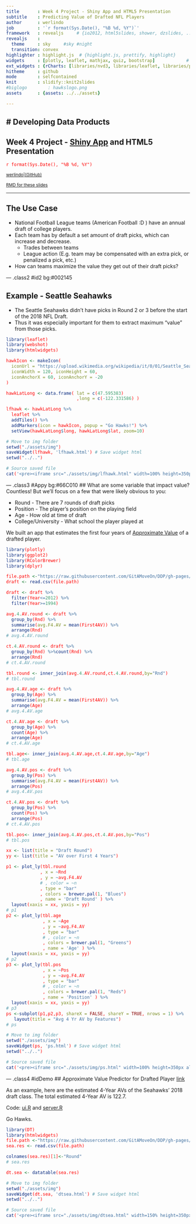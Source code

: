 ```yaml
---
title       : Week 4 Project - Shiny App and HTML5 Presentation
subtitle    : Predicting Value of Drafted NFL Players
author      : werlindo
job         : '`r format(Sys.Date(), "%B %d, %Y")`'
framework   : revealjs     # {io2012, html5slides, shower, dzslides, ...}
revealjs    :
  theme     : sky     #sky #night
  transition: convex
highlighter : highlight.js  # {highlight.js, prettify, highlight}
widgets     : [plotly, leaflet, mathjax, quiz, bootstrap]            # {mathjax, quiz, bootstrap}
ext_widgets : {rCharts: [libraries/nvd3, libraries/leaflet, libraries/plotly]}
hitheme     : github
mode        : selfcontained
knit        : slidify::knit2slides
#biglogo        : hawkslogo.png
assets      : {assets: ../../assets}

--- 
```

<link href="https://fonts.googleapis.com/css?family=Noto+Serif|Source+Sans+Pro" rel="stylesheet">

<!-- font-family: 'Noto Serif', cursive; -->
<!-- font-family: 'Roboto Condensed', sans-serif; -->

<style>
.reveal {
  font-family: "Source Sans Pro", sans-serif;
  font-size: 40px;
  font-weight: normal;
  color: #545454; }
  
.reveal h1 {
    font-size: 1.5em;
    // color: #0000b3;
    padding-bottom: 10px;
    font-family: 'Noto Serif', serif;
    line-height: 10px;
}

.reveal h2 {
    font-size: 1em;
    //color: #fff7e6;
    padding-bottom: 10px;
    font-family: 'Noto Serif', serif;
}

.reveal h3 {
    font-size: .75em;
    //color: #69BE28;
    padding-bottom: 10px;
    font-family: "Source Sans Pro", sans-serif;
}

.reveal p, .reveal em {
    padding-bottom: 10px;
    width: 960px;
    font-family: 'Source Sans Pro', cursive;
}

.reveal p {
    font-size: .8em;
}

.reveal small {
    width: 500px;
}

.reveal ul {
  list-style-type: disc; 
    font-size: .8em;
}

.reveal .slides {
    text-align: left;
}

.reveal .roll {
    vertical-align: text-bottom;
}

code {
    color: red;
}

.reveal pre code { 
     height: 250px;
}


#left {
  left:-8.33%;
  text-align: left;
  float: left;
  width:50%;
  z-index:-10;
}

#right {
  left:31.25%;
  top: 75px;
  float: right;
  text-align: right;
  z-index:-10;
  width:50%;
}


</style>


# Developing Data Products
---------------------

## Week 4 Project - [Shiny App](https://gitamoveon.shinyapps.io/Project_Draft_AV/) and HTML5 Presentation  
`r format(Sys.Date(), "%B %d, %Y")`

<small>
[werlindo](https://www.linkedin.com/in/werlindo/)|[(GitHub)](https://github.com/gitamoveon)  

[RMD for these slides](https://github.com/GitAMoveOn/DDP/blob/gh-pages/slides/index.Rmd)
</small>

---  

## The Use Case

- National Football League teams (American Football :D ) have an annual draft of college players.
- Each team has by default a set amount of draft picks, which can increase and decrease.  
    - Trades between teams
    - League action (E.g. team may be compensated with an extra pick, or penalized a pick, etc.)
- How can teams maximize the value they get out of their draft picks?

--- .class2 #id2 bg:#002145

## Example - Seattle Seahawks

- The Seattle Seahawks didn't have picks in Round 2 or 3 before the start of the 2018 NFL Draft. 
- Thus it was especially important for them to extract maximum "value" from those picks.

```r
library(leaflet)
library(webshot)
library(htmlwidgets)

hawkIcon <- makeIcon(
  iconUrl = "https://upload.wikimedia.org/wikipedia/it/0/01/Seattle_Seahawks_Logo_2012.png",
  iconWidth = 120, iconHeight = 60,
  iconAnchorX = 60, iconAnchorY = -20
)

hawkLatLong <- data.frame( lat = c(47.595383)
                           ,long = c(-122.331586) )

lfhawk <- hawkLatLong %>%
  leaflet %>%
  addTiles() %>%
  addMarkers(icon = hawkIcon, popup = "Go Hawks!") %>%
  setView(hawkLatLong$long, hawkLatLong$lat, zoom=10)

# Move to img folder
setwd("./assets/img")
saveWidget(lfhawk, 'lfhawk.html') # Save widget html
setwd("../..")

# Source saved file
cat('<pre><iframe src="./assets/img/lfhawk.html" width=100% height=350px allowtransparency="true"> </iframe></pre>')
```

--- .class3 #Appy bg:#66C010
## What are some variable that impact value?
Countless! But we'll focus on a few that were likely obvious to you:

- Round - There are 7 rounds of draft picks
- Position - The player's position on the playing field
- Age - How old at time of draft
- College/University - What school the player played at

We built an app that estimates the first four years of [Approximate Value](https://www.pro-football-reference.com/blog/index37a8.html) of a drafted player. 

```r
library(plotly)
library(ggplot2)
library(RColorBrewer)
library(dplyr)

file.path <-"https://raw.githubusercontent.com/GitAMoveOn/DDP/gh-pages/nfl_draft.csv"
draft <- read.csv(file.path)

draft <- draft %>%
  filter(Year<=2012) %>%
  filter(Year>=1994)

avg.4.AV.round <- draft %>%
  group_by(Rnd) %>%
  summarise(avg.F4.AV = mean(First4AV)) %>%
  arrange(Rnd)
# avg.4.AV.round

ct.4.AV.round <- draft %>%
  group_by(Rnd) %>%count(Rnd) %>%
  arrange(Rnd)
# ct.4.AV.round

tbl.round <- inner_join(avg.4.AV.round,ct.4.AV.round,by="Rnd")
# tbl.round

avg.4.AV.age <- draft %>%
  group_by(Age) %>%
  summarise(avg.F4.AV = mean(First4AV)) %>%
  arrange(Age)
# avg.4.AV.age

ct.4.AV.age <- draft %>%
  group_by(Age) %>%
  count(Age) %>%
  arrange(Age)
# ct.4.AV.age

tbl.age<- inner_join(avg.4.AV.age,ct.4.AV.age,by="Age")
# tbl.age

avg.4.AV.pos <- draft %>%
  group_by(Pos) %>%
  summarise(avg.F4.AV = mean(First4AV)) %>%
  arrange(Pos)
# avg.4.AV.pos

ct.4.AV.pos <- draft %>%
  group_by(Pos) %>%
  count(Pos) %>%
  arrange(Pos)
# ct.4.AV.pos

tbl.pos<- inner_join(avg.4.AV.pos,ct.4.AV.pos,by="Pos")
# tbl.pos

xx <- list(title = "Draft Round")
yy <- list(title = "AV over First 4 Years")

p1 <- plot_ly(tbl.round
             , x = ~Rnd
             , y = ~avg.F4.AV
             # , color = ~n
             , type = "bar"
             , colors = brewer.pal(1, "Blues")
             , name = 'Draft Round' ) %>%
  layout(xaxis = xx, yaxis = yy) 
# p1
p2 <- plot_ly(tbl.age
              , x = ~Age
              , y = ~avg.F4.AV
              , type = "bar"
              # , color = ~n
              , colors = brewer.pal(1, "Greens")
              , name = 'Age' ) %>%
  layout(xaxis = xx, yaxis = yy) 
# p2
p3 <- plot_ly(tbl.pos
              , x = ~Pos
              , y = ~avg.F4.AV
              , type = "bar"
              # , color = ~n
              , colors = brewer.pal(1, "Reds")
              , name = 'Position' ) %>%
  layout(xaxis = xx, yaxis = yy) 
# p3
ps <-subplot(p1,p2,p3, shareX = FALSE, shareY = TRUE, nrows = 1) %>%
   layout(title = "Avg 4 Yr AV by Features")
# ps

# Move to img folder
setwd("./assets/img")
saveWidget(ps, 'ps.html') # Save widget html
setwd("../..")

# Source saved file
cat('<pre><iframe src="./assets/img/ps.html" width=100% height=350px allowtransparency="true"> </iframe></pre>')

```


<div id="right">

</div>


--- .class4 #idDemo
## Approximate Value Predictor for Drafted Player
[link](https://gitamoveon.shinyapps.io/Project_Draft_AV/)

As an example, here are the estimated 4-Year AVs of the Seahawks' 2018 draft class. The total estimated 4-Year AV is 122.7.

Code: [ui.R](https://raw.githubusercontent.com/GitAMoveOn/DDP/gh-pages/app/ui.R) and [server.R](https://raw.githubusercontent.com/GitAMoveOn/DDP/gh-pages/app/server.R)

Go Hawks.

```r
library(DT)
library(htmlwidgets)
file.path <-"https://raw.githubusercontent.com/GitAMoveOn/DDP/gh-pages/seahawks_results.csv"
sea.res <- read.csv(file.path)

colnames(sea.res)[1]<-"Round"
# sea.res

dt.sea <- datatable(sea.res)

# Move to img folder
setwd("./assets/img")
saveWidget(dt.sea, 'dtsea.html') # Save widget html
setwd("../..")

# Source saved file
cat('<pre><iframe src="./assets/img/dtsea.html" width=150% height=350px allowtransparency="true"> </iframe></pre>')
```
